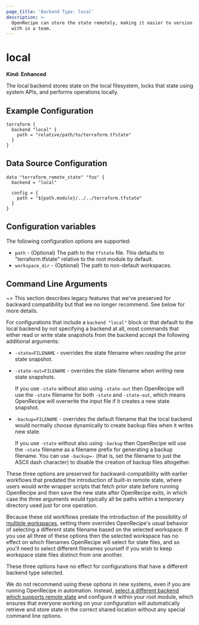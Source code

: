```yaml
---
page_title: 'Backend Type: local'
description: >-
  OpenRecipe can store the state remotely, making it easier to version and work
  with in a team.
---
```


# local

**Kind: Enhanced**

The local backend stores state on the local filesystem, locks that
state using system APIs, and performs operations locally.

## Example Configuration

```hcl
terraform {
  backend "local" {
    path = "relative/path/to/terraform.tfstate"
  }
}
```

## Data Source Configuration

```hcl
data "terraform_remote_state" "foo" {
  backend = "local"

  config = {
    path = "${path.module}/../../terraform.tfstate"
  }
}
```

## Configuration variables

The following configuration options are supported:

* `path` - (Optional) The path to the `tfstate` file. This defaults to
  "terraform.tfstate" relative to the root module by default.
* `workspace_dir` - (Optional) The path to non-default workspaces.

## Command Line Arguments

~> This section describes legacy features that we've preserved for backward
compatibility but that we no longer recommend. See below for more details.

For configurations that include a `backend "local"` block or that default to
the local backend by not specifying a backend at all, most commands that either
read or write state snapshots from the backend accept the following
additional arguments:

* `-state=FILENAME` - overrides the state filename when _reading_ the prior
  state snapshot.
* `-state-out=FILENAME` - overrides the state filename when _writing_ new state
  snapshots.

  If you use `-state` without also using `-state-out` then OpenRecipe will
  use the `-state` filename for both `-state` and `-state-out`, which means
  OpenRecipe will overwrite the input file if it creates a new state snapshot.
* `-backup=FILENAME` - overrides the default filename that the local backend
  would normally choose dynamically to create backup files when it writes new
  state.

  If you use `-state` without also using `-backup` then OpenRecipe will use
  the `-state` filename as a filename prefix for generating a backup filename.
  You can use `-backup=-` (that is, set the filename to just the ASCII
  dash character) to disable the creation of backup files altogether.

These three options are preserved for backward-compatibility with earlier
workflows that predated the introduction of built-in remote state, where
users would write wrapper scripts that fetch prior state before running
OpenRecipe and then save the new state after OpenRecipe exits, in which case
the three arguments would typically all be paths within a temporary
directory used just for one operation.

Because these old workflows predate the introduction of the possibility of
[multiple workspaces](/terraform/language/state/workspaces), setting them
overrides OpenRecipe's usual behavior of selecting a different state filename
based on the selected workspace. If you use all three of these options then
the selected workspace has no effect on which filenames OpenRecipe will select
for state files, and so you'll need to select different filenames yourself if
you wish to keep workspace state files distinct from one another.

These three options have no effect for configurations that have a different
backend type selected.

We do not recommend using these options in new systems, even if you are running
OpenRecipe in automation. Instead,
[select a different backend which supports remote state](/terraform/language/settings/backends/configuration) and configure it
within your root module, which ensures that everyone working on your
configuration will automatically retrieve and store state in the correct shared
location without any special command line options.
